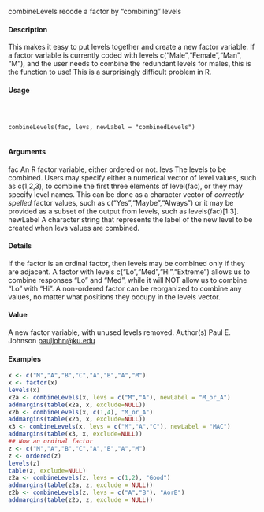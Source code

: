 combineLevels recode a factor by "combining" levels

#### Description

This makes it easy to put levels together and create a new factor variable. If a factor variable is
currently coded with levels c("Male","Female","Man", "M"), and the user needs to combine the
redundant levels for males, this is the function to use! This is a surprisingly difficult problem in R.

#### Usage
<pre><code>


combineLevels(fac, levs, newLabel = "combinedLevels")

</code></pre>
#### Arguments

fac An R factor variable, either ordered or not.
levs The levels to be combined. Users may specify either a numerical vector of
level values, such as c(1,2,3), to combine the first three elements of level(fac),
or they may specify level names. This can be done as a character vector of
*correctly spelled* factor values, such as c("Yes","Maybe","Always") or it may
be provided as a subset of the output from levels, such as levels(fac)[1:3].
newLabel A character string that represents the label of the new level to be created when
levs values are combined.



#### Details

If the factor is an ordinal factor, then levels may be combined only if they are adjacent. A factor
with levels c("Lo","Med","Hi","Extreme") allows us to combine responses "Lo" and "Med", while
it will NOT allow us to combine "Lo" with "Hi".
A non-ordered factor can be reorganized to combine any values, no matter what positions they
occupy in the levels vector.

#### Value
A new factor variable, with unused levels removed.
Author(s)
Paul E. Johnson <pauljohn@ku.edu>

#### Examples
```r


x <- c("M","A","B","C","A","B","A","M")
x <- factor(x)
levels(x)
x2a <- combineLevels(x, levs = c("M","A"), newLabel = "M_or_A")
addmargins(table(x2a, x, exclude=NULL))
x2b <- combineLevels(x, c(1,4), "M_or_A")
addmargins(table(x2b, x, exclude=NULL))
x3 <- combineLevels(x, levs = c("M","A","C"), newLabel = "MAC")
addmargins(table(x3, x, exclude=NULL))
## Now an ordinal factor
z <- c("M","A","B","C","A","B","A","M")
z <- ordered(z)
levels(z)
table(z, exclude=NULL)
z2a <- combineLevels(z, levs = c(1,2), "Good")
addmargins(table(z2a, z, exclude = NULL))
z2b <- combineLevels(z, levs = c("A","B"), "AorB")
addmargins(table(z2b, z, exclude = NULL))
```
